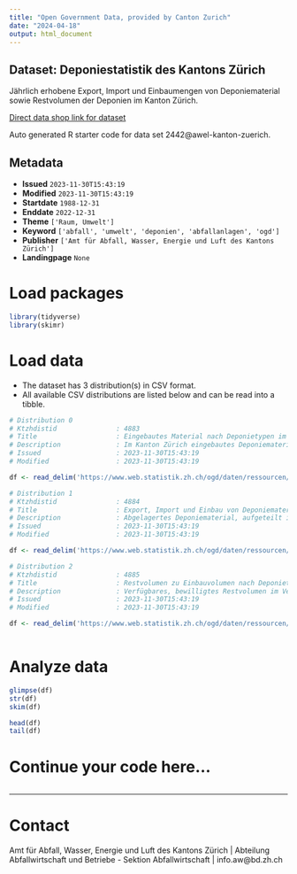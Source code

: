 ```yaml
---
title: "Open Government Data, provided by Canton Zurich"
date: "2024-04-18"
output: html_document
---
```


## Dataset: Deponiestatistik des Kantons Zürich

Jährlich erhobene Export, Import und Einbaumengen von Deponiematerial sowie Restvolumen der Deponien im Kanton Zürich.

[Direct data shop link for dataset](https://www.zh.ch/de/politik-staat/statistik-daten/datenkatalog.html#/datasets/2442@awel-kanton-zuerich)

Auto generated R starter code for data set 2442@awel-kanton-zuerich.

## Metadata

- **Issued** `2023-11-30T15:43:19`
- **Modified** `2023-11-30T15:43:19`
- **Startdate** `1988-12-31`
- **Enddate** `2022-12-31`
- **Theme** `['Raum, Umwelt']`
- **Keyword** `['abfall', 'umwelt', 'deponien', 'abfallanlagen', 'ogd']`
- **Publisher** `['Amt für Abfall, Wasser, Energie und Luft des Kantons Zürich']`
- **Landingpage** `None`


# Load packages

```r

library(tidyverse)
library(skimr)

```

# Load data

-   The dataset has 3 distribution(s) in CSV format.
-   All available CSV distributions are listed below and can be read into a tibble.

```r

# Distribution 0
# Ktzhdistid               : 4883
# Title                    : Eingebautes Material nach Deponietypen im Kanton Zürich
# Description              : Im Kanton Zürich eingebautes Deponiematerial, ausgewertet nach Deponietypen. Daten aus Jahresberichten der Deponien.
# Issued                   : 2023-11-30T15:43:19
# Modified                 : 2023-11-30T15:43:19

df <- read_delim('https://www.web.statistik.zh.ch/ogd/daten/ressourcen/KTZH_00002442_00004883.csv')

# Distribution 1
# Ktzhdistid               : 4884
# Title                    : Export, Import und Einbau von Deponiematerial im Kanton Zürich
# Description              : Abgelagertes Deponiematerial, aufgeteilt in drei Kategorien: 1. im Kanton Zürich abgelagert, 2. aus anderen Kantonen/Ausland importiert und im Kanton abgelagert, 3. in andere Kantone/Ausland exportiert und abgelagert. Daten vom E-Government Portals des BAFU.
# Issued                   : 2023-11-30T15:43:19
# Modified                 : 2023-11-30T15:43:19

df <- read_delim('https://www.web.statistik.zh.ch/ogd/daten/ressourcen/KTZH_00002442_00004884.csv')

# Distribution 2
# Ktzhdistid               : 4885
# Title                    : Restvolumen zu Einbauvolumen nach Deponietypen im Kanton Zürich
# Description              : Verfügbares, bewilligtes Restvolumen im Verhältnis zum jährlichen Einbauvolumen der Zürcher Deponien. Daten aus Jahresberichten der Deponien.
# Issued                   : 2023-11-30T15:43:19
# Modified                 : 2023-11-30T15:43:19

df <- read_delim('https://www.web.statistik.zh.ch/ogd/daten/ressourcen/KTZH_00002442_00004885.csv')



```

# Analyze data

```r

glimpse(df)
str(df)
skim(df)

head(df)
tail(df)

```

# Continue your code here...

```r

```

------------------------------------------------------------------------

# Contact

Amt für Abfall, Wasser, Energie und Luft des Kantons Zürich | Abteilung Abfallwirtschaft und Betriebe - Sektion Abfallwirtschaft | info.aw@bd.zh.ch
